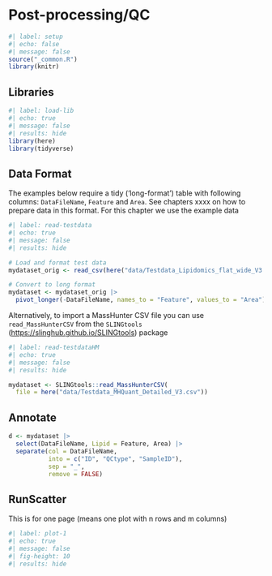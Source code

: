 # Post-processing/QC

```r
#| label: setup
#| echo: false
#| message: false
source("_common.R")
library(knitr)

```

## Libraries

```r
#| label: load-lib
#| echo: true
#| message: false
#| results: hide
library(here)
library(tidyverse)
```

## Data Format

The examples below require a tidy ('long-format') table with following columns: `DataFileName`, `Feature` and `Area`. See chapters xxxx on how to prepare data in this format. For this chapter we use the example data

```r
#| label: read-testdata
#| echo: true
#| message: false
#| results: hide

# Load and format test data
mydataset_orig <- read_csv(here("data/Testdata_Lipidomics_flat_wide_V3.csv"))

# Convert to long format
mydataset <- mydataset_orig |> 
  pivot_longer(-DataFileName, names_to = "Feature", values_to = "Area")
```

Alternatively, to import a MassHunter CSV file you can use `read_MassHunterCSV` from the `SLINGtools` (<https://slinghub.github.io/SLINGtools>) package

```r
#| label: read-testdataHM
#| echo: true
#| message: false
#| results: hide

mydataset <- SLINGtools::read_MassHunterCSV(
  file = here("data/Testdata_MHQuant_Detailed_V3.csv"))
```

## Annotate

```r

d <- mydataset |> 
  select(DataFileName, Lipid = Feature, Area) |> 
  separate(col = DataFileName, 
           into = c("ID", "QCtype", "SampleID"), 
           sep = "_", 
           remove = FALSE)

```

## RunScatter

This is for one page (means one plot with n rows and m columns)

```r
#| label: plot-1
#| echo: true
#| message: false
#| fig-height: 10
#| results: hide


```

